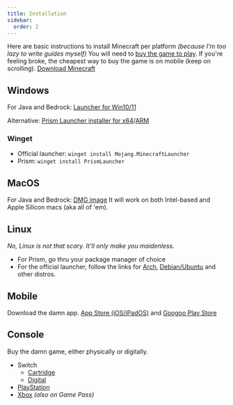 ```yaml
--- 
title: Installation
sidebar:
  order: 2
---
```

Here are basic instructions to install Minecraft per platform *(because I'm too lazy to write guides myself)*
You will need to [buy the game to play](https://www.minecraft.net/en-us/store/minecraft-java-bedrock-edition-pc). If you're feeling broke, the cheapest way to buy the game is on mobile (keep on scrolling). 
[Download Minecraft](https://www.minecraft.net/en-us/download)

## Windows
For Java and Bedrock: [Launcher for Win10/11](https://aka.ms/minecraftClientGameCoreWindows)

Alternative: [Prism Launcher installer for x64](https://github.com/PrismLauncher/PrismLauncher/releases/download/9.4/PrismLauncher-Windows-MSVC-Setup-9.4.exe)/[ARM](https://github.com/PrismLauncher/PrismLauncher/releases/download/9.4/PrismLauncher-Windows-MSVC-arm64-Setup-9.4.exe)

### Winget
- Official launcher: `winget install Mojang.MinecraftLauncher`
- Prism: `winget install PrismLauncher`

## MacOS
For Java and Bedrock: [DMG image](https://aka.ms/minecraftClientMac)
It will work on both Intel-based and Apple Silicon macs (aka all of 'em). 

## Linux
*No, Linux is not that scary. It'll only make you maidenless.*
- For Prism, go thru your package manager of choice
- For the official launcher, follow the links for [Arch](https://aur.archlinux.org/packages/minecraft-launcher), [Debian/Ubuntu](https://launcher.mojang.com/download/Minecraft.deb) and other distros. 

## Mobile
Download the damn app. 
[App Store (iOS/iPadOS)](https://itunes.apple.com/app/minecraft-pocket-edition/id479516143?mt=8) and [Googoo Play Store](https://play.google.com/store/apps/details?id=com.mojang.minecraftpe)

## Console
Buy the damn game, either physically or digitally. 
- Switch
    - [Cartridge](https://www.ebgames.ca/Switch/Games/750172/minecraft)
    - [Digital](https://www.nintendo.com/us/store/products/minecraft-switch/)
- [PlayStation](https://store.playstation.com/en-ca/product/UP4433-CUSA00744_00-MINECRAFTPS40001)
- [Xbox](https://www.xbox.com/en-US/games/minecraft#purchaseoptions) *(also on Game Pass)*
